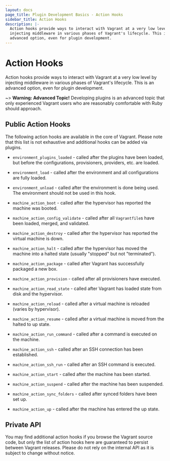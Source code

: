 ```yaml
---
layout: docs
page_title: Plugin Development Basics - Action Hooks
sidebar_title: Action Hooks
description: |-
  Action hooks provide ways to interact with Vagrant at a very low level by
  injecting middleware in various phases of Vagrant's lifecycle. This is an
  advanced option, even for plugin development.
---
```


# Action Hooks

Action hooks provide ways to interact with Vagrant at a very low level by
injecting middleware in various phases of Vagrant's lifecycle. This is an
advanced option, even for plugin development.

~> **Warning: Advanced Topic!** Developing plugins is an
advanced topic that only experienced Vagrant users who are reasonably
comfortable with Ruby should approach.

## Public Action Hooks

The following action hooks are available in the core of Vagrant. Please note
that this list is not exhaustive and additional hooks can be added via plugins.

- `environment_plugins_loaded` - called after the plugins have been loaded,
  but before the configurations, provisioners, providers, etc. are loaded.

* `environment_load` - called after the environment and all configurations are
  fully loaded.

- `environment_unload` - called after the environment is done being used. The
  environment should not be used in this hook.

* `machine_action_boot` - called after the hypervisor has reported the machine
  was booted.

- `machine_action_config_validate` - called after all `Vagrantfile`s have been
  loaded, merged, and validated.

* `machine_action_destroy` - called after the hypervisor has reported the
  virtual machine is down.

- `machine_action_halt` - called after the hypervisor has moved the machine
  into a halted state (usually "stopped" but not "terminated").

* `machine_action_package` - called after Vagrant has successfully packaged a
  new box.

- `machine_action_provision` - called after all provisioners have executed.

* `machine_action_read_state` - called after Vagrant has loaded state from
  disk and the hypervisor.

- `machine_action_reload` - called after a virtual machine is reloaded (varies
  by hypervisor).

* `machine_action_resume` - called after a virtual machine is moved from the
  halted to up state.

- `machine_action_run_command` - called after a command is executed on the
  machine.

* `machine_action_ssh` - called after an SSH connection has been established.

- `machine_action_ssh_run` - called after an SSH command is executed.

* `machine_action_start` - called after the machine has been started.

- `machine_action_suspend` - called after the machine has been suspended.

* `machine_action_sync_folders` - called after synced folders have been set up.

- `machine_action_up` - called after the machine has entered the up state.

## Private API

You may find additional action hooks if you browse the Vagrant source code, but
only the list of action hooks here are guaranteed to persist between Vagrant
releases. Please do not rely on the internal API as it is subject to change
without notice.
